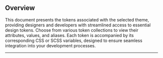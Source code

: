 ## Overview
This document presents the tokens associated with the selected theme, providing designers and developers with streamlined access to essential design tokens.
Choose from various token collections to view their attributes, values, and aliases. Each token is accompanied by its corresponding CSS or SCSS variables,
designed to ensure seamless integration into your development processes.

---